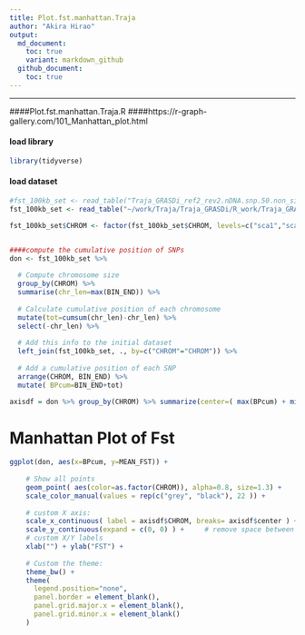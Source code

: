 ```yaml
---
title: Plot.fst.manhattan.Traja
author: "Akira Hirao"
output:
  md_document:
    toc: true
    variant: markdown_github
  github_document:
    toc: true
---
```


-----

####Plot.fst.manhattan.Traja.R
####https://r-graph-gallery.com/101_Manhattan_plot.html


#### load library
```r
library(tidyverse)
```

#### load dataset

```r
#fst_100kb_set <- read_table("Traja_GRASDi_ref2_rev2.nDNA.snp.50.non_singleton.FST_100kb.windowed.weir.fst")
fst_100kb_set <- read_table("~/work/Traja/Traja_GRASDi/R_work/Traja_GRASDi_ref2_rev2.nDNA.snp.50.non_singleton.FST_100kb.windowed.weir.fst")

fst_100kb_set$CHROM <- factor(fst_100kb_set$CHROM, levels=c("sca1","sca2","sca3","sca4","sca5","sca6","sca7","sca8","sca9","sca10","sca11","sca12","sca13","sca14","sca15","sca16","sca17","sca18","sca19","sca20","sca21","sca22","sca23","sca24","unplaced"))


####compute the cumulative position of SNPs
don <- fst_100kb_set %>% 
  
  # Compute chromosome size
  group_by(CHROM) %>% 
  summarise(chr_len=max(BIN_END)) %>% 
  
  # Calculate cumulative position of each chromosome
  mutate(tot=cumsum(chr_len)-chr_len) %>%
  select(-chr_len) %>%
  
  # Add this info to the initial dataset
  left_join(fst_100kb_set, ., by=c("CHROM"="CHROM")) %>%
  
  # Add a cumulative position of each SNP
  arrange(CHROM, BIN_END) %>%
  mutate( BPcum=BIN_END+tot)

axisdf = don %>% group_by(CHROM) %>% summarize(center=( max(BPcum) + min(BPcum) ) / 2 )
```

# Manhattan Plot of Fst

```r
ggplot(don, aes(x=BPcum, y=MEAN_FST)) +
    
    # Show all points
    geom_point( aes(color=as.factor(CHROM)), alpha=0.8, size=1.3) +
    scale_color_manual(values = rep(c("grey", "black"), 22 )) +
    
    # custom X axis:
    scale_x_continuous( label = axisdf$CHROM, breaks= axisdf$center ) +
    scale_y_continuous(expand = c(0, 0) ) +     # remove space between plot area and x axis
    # custom X/Y labels
    xlab("") + ylab("FST") +
  
    # Custom the theme:
    theme_bw() +
    theme( 
      legend.position="none",
      panel.border = element_blank(),
      panel.grid.major.x = element_blank(),
      panel.grid.minor.x = element_blank()
    )
```

